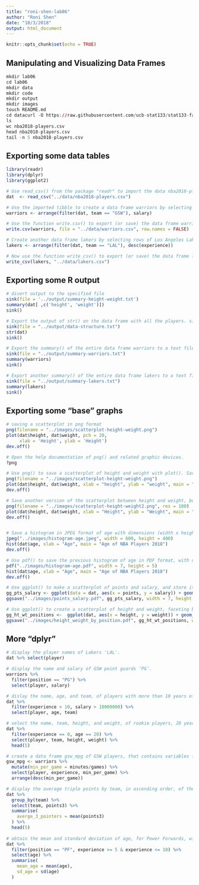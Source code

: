 ```yaml
---
title: "roni-shen-lab06"
author: "Roni Shen"
date: "10/3/2018"
output: html_document
---
```


```r
knitr::opts_chunk$set(echo = TRUE)
```


## Manipulating and Visualizing Data Frames

```r

mkdir lab06
cd lab06
mkdir data
mkdir code
mkdir output 
mkdir images 
touch README.md
cd datacurl -O https://raw.githubusercontent.com/ucb-stat133/stat133-fall-2018/master/data/nba2018-players.csv
ls 
wc nba2018-players.csv
head nba2018-players.csv
tail -n 5 nba2018-players.csv

```


## Exporting some data tables 

```r

library(readr)
library(dplyr)
library(ggplot2)

# Use read_csv() from the package "readr" to import the data nba2018-players.csv in R. Do this by specifying a relative path.
dat  <- read_csv("../data/nba2018-players.csv")

# Use the imported tibble to create a data frame warriors by selecting rows—e.g. filter()—of Golden State Warriors, arranging rows by salary in increasing order.
warriors <- arrange(filter(dat, team == "GSW"), salary)

# Use the function write.csv() to export (or save) the data frame warriors to a data file warriors.csv in the folder/ directory. You will need to use a relative path to specify the file argument. Also, see how to use the argument row.names to avoid including a first column of numbers.
write.csv(warriors, file = "../data/warriors.csv", row.names = FALSE)

# Create another data frame lakers by selecting rows of Los Angeles Lakers, this time arranging rows by experience (decreasingly).
lakers <- arrange(filter(dat, team == "LAL"), desc(experience))

# Now use the function write_csv() to export (or save) the data frame lakers to a data file lakers.csv in the folder/ directory. You will also need to use a relative path to specify the file argument.
write_csv(lakers, "../data/lakers.csv")

```


## Exporting some R output

```r

# divert output to the specified file
sink(file = '../output/summary-height-weight.txt')
summary(dat[ ,c('height', 'weight')])
sink()

# Export the output of str() on the data frame with all the players. sink() the output, using a relative path, to a text file data-structure.txt, in the output/ folder.
sink(file = "../output/data-structure.txt")
str(dat)
sink()

# Export the summary() of the entire data frame warriors to a text file summary-warriors.txt, in the output/ folder (also use a relative path).
sink(file = "../output/summary-warriors.txt")
summary(warriors)
sink()

# Export another summary() of the entire data frame lakers to a text file summary-lakers.txt, in the output/ folder (using a relative path).
sink(file = "../output/summary-lakers.txt")
summary(lakers)
sink()

```


## Exporting some “base” graphs

```r

# saving a scatterplot in png format
png(filename = "../images/scatterplot-height-weight.png")
plot(dat$height, dat$weight, pch = 20, 
     xlab = 'Height', ylab = 'Height')
dev.off()

# Open the help documentation of png() and related graphic devices.
?png

# Use png() to save a scatterplot of height and weight with plot(). Save the graph in the images/ folder.
png(filename = "../images/scatterplot-height-weight.png")
plot(dat$height, dat$weight, xlab = "height", ylab = "weight", main = "Height and Weight of NBA Players 2018")
dev.off()

# Save another version of the scatterplot between height and weight, but now try to get an image with higher resolution. Save the plot in images/.
png(filename = "../images/scatterplot-height-weight2.png", res = 100)
plot(dat$height, dat$weight, xlab = "Height", ylab = "Weight", main = "Height and Weight of NBA Players 2018")
dev.off()


# Save a histogram in JPEG format of age with dimensions (width x height) 600 x 400 pixels. Save the plot in images/.
jpeg("../images/histogram-age.jpeg", width = 600, height = 400)
hist(dat$age, xlab = "Age", main = "Age of NBA Players 2018")
dev.off()

# Use pdf() to save the previous histogram of age in PDF format, with dimensions (width x height) 7 x 5 inches.
pdf("../images/histogram-age.pdf", width = 7, height = 5)
hist(dat$age, xlab = "Age", main = "Age of NBA Players 2018")
dev.off()

# Use ggplot() to make a scatterplot of points and salary, and store it in a ggplot object named gg_pts_salary. Then use ggsave() to save the plot with dimensions (width x height) 7 x 5 inches; in the images/ folder as points_salary.pdf
gg_pts_salary <- ggplot(data = dat, aes(x = points, y = salary)) + geom_point() + ggtitle("Points and Salary of NBA Players 2018")
ggsave("../images/points_salary.pdf", gg_pts_salary, width = 7, height = 5)

# Use ggplot() to create a scatterplot of height and weight, faceting by position. Store this in a ggplot object gg_ht_wt_positions Then use ggsave() to save the plot with dimensions (width x height) 6 x 4 inches; in the images/ folder as height_weight_by_position.pdf
gg_ht_wt_positions <-  ggplot(dat, aes(x = height, y = weight)) + geom_point() + facet_wrap(~position) + ggtitle("Height and Wegiht of NBA Players 2018 by Position")
ggsave("../images/height_weight_by_position.pdf", gg_ht_wt_positions, width = 6, height = 4)

```


## More "dplyr"

```r

# display the player names of Lakers 'LAL'.
dat %>% select(player)

# display the name and salary of GSW point guards ‘PG’.
warriors %>% 
  filter(position == "PG") %>% 
  select(player, salary)

# dislay the name, age, and team, of players with more than 10 years of experience, making 10 million dollars or less.
dat %>% 
  filter(experience > 10, salary > 10000000) %>% 
  select(player, age, team)

# select the name, team, height, and weight, of rookie players, 20 years old, displaying only the first five occurrences (i.e. rows).
dat %>% 
  filter(experience == 0, age == 20) %>% 
  select(player, team, height, weight) %>% 
  head(5)

# create a data frame gsw_mpg of GSW players, that contains variables for player name, experience, and min_per_game (minutes per game), sorted by min_per_game (in descending order).
gsw_mpg <- warriors %>% 
  mutate(min_per_game = minutes/games) %>%
  select(player, experience, min_per_game) %>%
  arrange(desc(min_per_game))

# display the average triple points by team, in ascending order, of the bottom-5 teams (worst 3pointer teams).
dat %>% 
  group_by(team) %>% 
  select(team, points3) %>% 
  summarise(
    averge_3_pointers = mean(points3)
  ) %>% 
  head(5)
  
# obtain the mean and standard deviation of age, for Power Forwards, with 5 and 10 years (including) of experience.
dat %>%
  filter(position == "PF", experience >= 5 & experience <= 10) %>% 
  select(age) %>% 
  summarise(
    mean_age = mean(age),
    sd_age = sd(age)
  )
  


```
